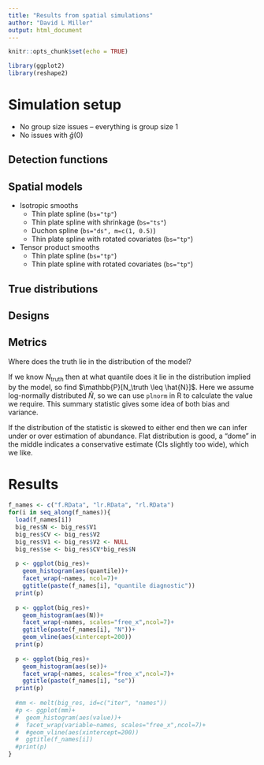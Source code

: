 ```yaml
---
title: "Results from spatial simulations"
author: "David L Miller"
output: html_document
---
```


```r
knitr::opts_chunk$set(echo = TRUE)
```

```r
library(ggplot2)
library(reshape2)
```

# Simulation setup

- No group size issues -- everything is group size 1
- No issues with $\hat{g}(0)$



## Detection functions

## Spatial models

- Isotropic smooths
  - Thin plate spline (`bs="tp"`)
  - Thin plate spline with shrinkage (`bs="ts"`)
  - Duchon spline (`bs="ds", m=c(1, 0.5)`)
  - Thin plate spline with rotated covariates (`bs="tp"`)
- Tensor product smooths
  - Thin plate spline (`bs="tp"`)
  - Thin plate spline with rotated covariates (`bs="tp"`)

## True distributions


## Designs


## Metrics

Where does the truth lie in the distribution of the model?

If we know $N_\text{truth}$ then at what quantile does it lie in the distribution implied by the model, so find $\mathbb{P}[N_\truth \leq \hat{N}]$. Here we assume log-normally distributed $\hat{N}$, so we can use `plnorm` in R to calculate the value we require. This summary statistic gives some idea of both bias and variance.

If the distribution of the statistic is skewed to either end then we can infer under or over estimation of abundance. Flat distribution is good, a "dome" in the middle indicates a conservative estimate (CIs slightly too wide), which we like.

# Results

```r
f_names <- c("f.RData", "lr.RData", "rl.RData")
for(i in seq_along(f_names)){
  load(f_names[i])
  big_res$N <- big_res$V1
  big_res$CV <- big_res$V2
  big_res$V1 <- big_res$V2 <- NULL
  big_res$se <- big_res$CV*big_res$N
  
  p <- ggplot(big_res)+
    geom_histogram(aes(quantile))+
    facet_wrap(~names, ncol=7)+
    ggtitle(paste(f_names[i], "quantile diagnostic"))
  print(p) 
  
  p <- ggplot(big_res)+
    geom_histogram(aes(N))+
    facet_wrap(~names, scales="free_x",ncol=7)+
    ggtitle(paste(f_names[i], "N"))+
    geom_vline(aes(xintercept=200))
  print(p) 
  
  p <- ggplot(big_res)+
    geom_histogram(aes(se))+
    facet_wrap(~names, scales="free_x",ncol=7)+
    ggtitle(paste(f_names[i], "se"))
  print(p) 
  
  #mm <- melt(big_res, id=c("iter", "names"))
  #p <- ggplot(mm)+
  #  geom_histogram(aes(value))+
  #  facet_wrap(variable~names, scales="free_x",ncol=7)+
  #  #geom_vline(aes(xintercept=200))
  #  ggtitle(f_names[i])
  #print(p) 
}
```





